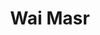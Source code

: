 ---
title: Wai Masr
description: A nationlism platform that provides clear and informative information about the Egyptian history and identity and posting opinions
thumnail: /Imgs/wai-masr.jpg
website: https://w3ieg.com
Protype: web
# stack: ["sveltekit"]
---